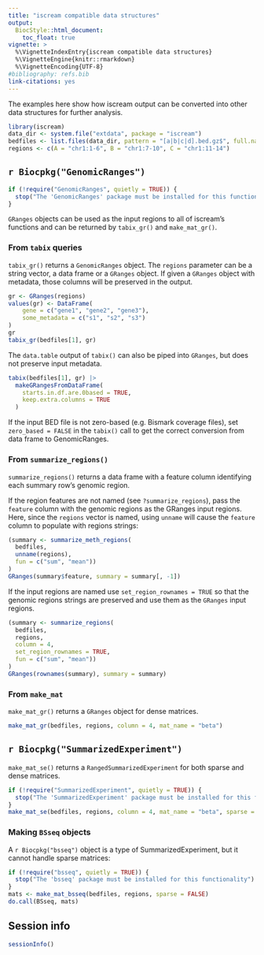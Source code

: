 ```yaml
---
title: "iscream compatible data structures"
output:
  BiocStyle::html_document:
    toc_float: true
vignette: >
  %\VignetteIndexEntry{iscream compatible data structures}
  %\VignetteEngine{knitr::rmarkdown}
  %\VignetteEncoding{UTF-8}
#bibliography: refs.bib
link-citations: yes
---
```


The examples here show how iscream output can be converted into other data
structures for further analysis.

```r
library(iscream)
data_dir <- system.file("extdata", package = "iscream")
bedfiles <- list.files(data_dir, pattern = "[a|b|c|d].bed.gz$", full.names = TRUE)
regions <- c(A = "chr1:1-6", B = "chr1:7-10", C = "chr1:11-14")
```

## `r Biocpkg("GenomicRanges")`

```r
if (!require("GenomicRanges", quietly = TRUE)) {
  stop("The 'GenomicRanges' package must be installed for this functionality")
}
```

`GRanges` objects can be used as the input regions to all of iscream's functions
and can be returned by `tabix_gr()` and `make_mat_gr()`.

### From `tabix` queries

`tabix_gr()` returns a `GenomicRanges` object. The `regions` parameter can be a
string vector, a data frame or a `GRanges` object. If given a `GRanges` object
with metadata, those columns will be preserved in the output.


```r
gr <- GRanges(regions)
values(gr) <- DataFrame(
    gene = c("gene1", "gene2", "gene3"),
    some_metadata = c("s1", "s2", "s3")
)
gr
tabix_gr(bedfiles[1], gr)
```

The `data.table` output of `tabix()` can also be piped into `GRanges`, but does
not preserve input metadata.

```r
tabix(bedfiles[1], gr) |>
  makeGRangesFromDataFrame(
    starts.in.df.are.0based = TRUE,
    keep.extra.columns = TRUE
  )
```

If the input BED file is not zero-based (e.g. Bismark coverage files), set
`zero_based = FALSE` in the `tabix()` call to get the correct conversion from
data frame to GenomicRanges.

### From `summarize_regions()`

`summarize_regions()` returns a data frame with a feature column identifying
each summary row's genomic region.

If the region features are not named (see `?summarize_regions`), pass the
`feature` column with the genomic regions as the GRanges input regions. Here,
since the `regions` vector is named, using `unname` will cause the `feature`
column to populate with regions strings:

```r
(summary <- summarize_meth_regions(
  bedfiles,
  unname(regions),
  fun = c("sum", "mean"))
)
GRanges(summary$feature, summary = summary[, -1])
```

If the input regions are named use `set_region_rownames = TRUE` so that the
genomic regions strings are preserved and use them as the `GRanges` input
regions.

```r
(summary <- summarize_regions(
  bedfiles,
  regions,
  column = 4,
  set_region_rownames = TRUE,
  fun = c("sum", "mean"))
)
GRanges(rownames(summary), summary = summary)
```

### From `make_mat`

`make_mat_gr()` returns a `GRanges` object for dense matrices.

```r
make_mat_gr(bedfiles, regions, column = 4, mat_name = "beta")
```

## `r Biocpkg("SummarizedExperiment")`

`make_mat_se()` returns a `RangedSummarizedExperiment` for both sparse and dense
matrices.

```r
if (!require("SummarizedExperiment", quietly = TRUE)) {
  stop("The 'SummarizedExperiment' package must be installed for this functionality")
}
make_mat_se(bedfiles, regions, column = 4, mat_name = "beta", sparse = TRUE)
```

### Making `BSseq` objects

A `r Biocpkg("bsseq")` object is a type of SummarizedExperiment, but it cannot
handle sparse matrices:

```r
if (!require("bsseq", quietly = TRUE)) {
  stop("The 'bsseq' package must be installed for this functionality")
}
mats <- make_mat_bsseq(bedfiles, regions, sparse = FALSE)
do.call(BSseq, mats)
```

## Session info

```r
sessionInfo()
```
